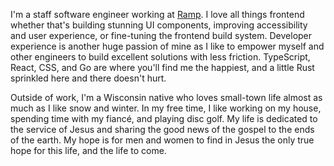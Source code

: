 I'm a staff software engineer working at [Ramp](https://ramp.com). I love
all things frontend whether that's building stunning UI components,
improving accessibility and user experience, or fine-tuning the frontend
build system. Developer experience is another huge passion of mine as I
like to empower myself and other engineers to build excellent solutions
with less friction. TypeScript, React, CSS, and Go are where you'll find me
the happiest, and a little Rust sprinkled here and there doesn't hurt.

Outside of work, I'm a Wisconsin native who loves small-town life almost as
much as I like snow and winter. In my free time, I like working on my
house, spending time with my fiancé, and playing disc golf. My life is
dedicated to the service of Jesus and sharing the good news of the gospel
to the ends of the earth. My hope is for men and women to find in Jesus the
only true hope for this life, and the life to come.
